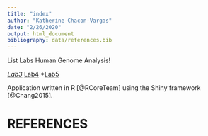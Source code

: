 ```yaml
---
title: "index"
author: "Katherine Chacon-Vargas"
date: "2/26/2020"
output: html_document
bibliography: data/references.bib
---
```


List Labs Human Genome Analysis!

*[Lab3](mylab3_ggplot_KCH.html)
*[Lab4](mylab4_ggplot_graph_KCH.html)
*[Lab5](lab5_data_wrangling.html)


Application written in R [@RCoreTeam] using the Shiny framework [@Chang2015].

# REFERENCES